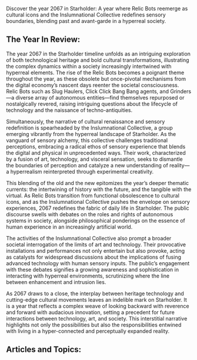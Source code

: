 Discover the year 2067 in Starholder: A year where Relic Bots reemerge as cultural icons and the Inslumnational Collective redefines sensory boundaries, blending past and avant-garde in a hyperreal society.

## The Year In Review:

The year 2067 in the Starholder timeline unfolds as an intriguing exploration of both technological heritage and bold cultural transformations, illustrating the complex dynamics within a society increasingly intertwined with hyperreal elements. The rise of the Relic Bots becomes a poignant theme throughout the year, as these obsolete but once-pivotal mechanisms from the digital economy’s nascent days reenter the societal consciousness. Relic Bots such as Slug Haulers, Click Click Bang Bang agents, and Grinders—a diverse array of autonomous entities—find themselves repurposed or nostalgically revered, raising intriguing questions about the lifecycle of technology and the naissance of techno-antiquities.

Simultaneously, the narrative of cultural renaissance and sensory redefinition is spearheaded by the Inslumnational Collective, a group emerging vibrantly from the hyperreal landscape of Starholder. As the vanguard of sensory alchemy, this collective challenges traditional perceptions, embracing a radical ethos of sensory experience that blends the digital and physical in unprecedented ways. Their work, characterized by a fusion of art, technology, and visceral sensation, seeks to dismantle the boundaries of perception and catalyze a new understanding of reality—a hyperrealism reinterpreted through experimental creativity.

This blending of the old and the new epitomizes the year’s deeper thematic currents: the intertwining of history with the future, and the tangible with the virtual. As Relic Bots transition from functional obsolescence to cultural icons, and as the Inslumnational Collective pushes the envelope on sensory experiences, 2067 redefines the fabric of daily life in Starholder. The public discourse swells with debates on the roles and rights of autonomous systems in society, alongside philosophical ponderings on the essence of human experience in an increasingly artificial world.

The activities of the Inslumnational Collective also prompt a broader societal interrogation of the limits of art and technology. Their provocative installations and performances not only entertain but also provoke, acting as catalysts for widespread discussions about the implications of fusing advanced technology with human sensory inputs. The public’s engagement with these debates signifies a growing awareness and sophistication in interacting with hyperreal environments, scrutinizing where the line between enhancement and intrusion lies.

As 2067 draws to a close, the interplay between heritage technology and cutting-edge cultural movements leaves an indelible mark on Starholder. It is a year that reflects a complex weave of looking backward with reverence and forward with audacious innovation, setting a precedent for future interactions between technology, art, and society. This interstitial narrative highlights not only the possibilities but also the responsibilities entwined with living in a hyper-connected and perceptually expanded reality.

## Articles and Topics:
